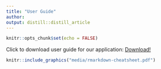 ```yaml
---
title: "User Guide"
author:
output: distill::distill_article
---
```


```r
knitr::opts_chunk$set(echo = FALSE)
```

Click to download user guide for our application: [Download!](media/rmarkdown-cheatsheet.pdf)

```r
knitr::include_graphics("media/rmarkdown-cheatsheet.pdf")
```


